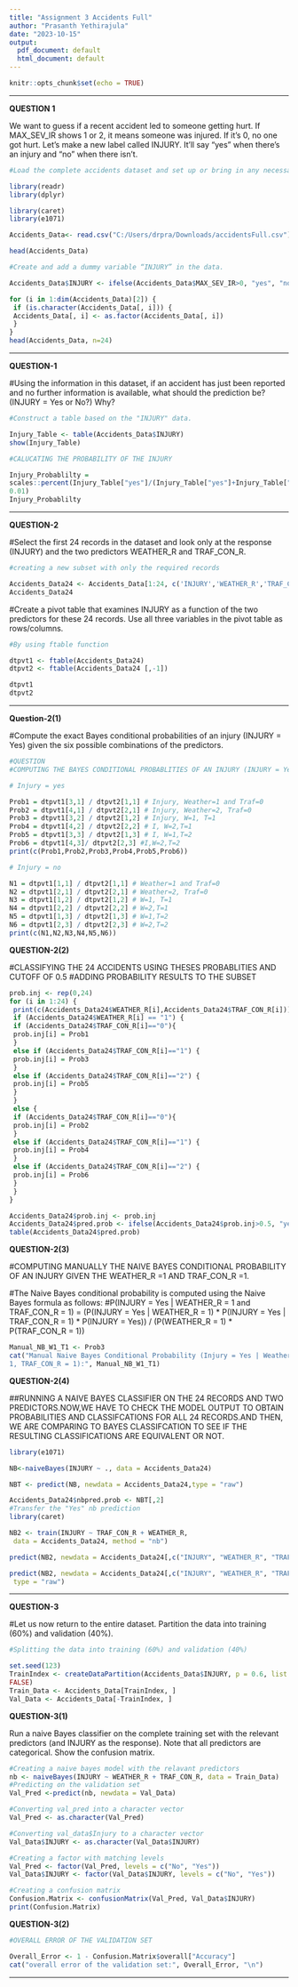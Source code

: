 ---
title: "Assignment 3 Accidents Full"
author: "Prasanth Yethirajula"
date: "2023-10-15"
output:
  pdf_document: default
  html_document: default
---

```{r setup, include=FALSE}
knitr::opts_chunk$set(echo = TRUE)
```
***

**QUESTION 1**

We want to guess if a recent accident led to someone getting hurt. If MAX_SEV_IR shows 1 or 2, it means someone was injured. If it's 0, no one got hurt. Let's make a new label called INJURY. It'll say "yes" when there's an injury and "no" when there isn't.

```{r}
#Load the complete accidents dataset and set up or bring in any necessary libraries.

library(readr)
library(dplyr)

```

```{r}

library(caret)
library(e1071)

```

```{r}
Accidents_Data<- read.csv("C:/Users/drpra/Downloads/accidentsFull.csv")

head(Accidents_Data)

```

```{r}

#Create and add a dummy variable “INJURY” in the data.

Accidents_Data$INJURY <- ifelse(Accidents_Data$MAX_SEV_IR>0, "yes", "no")

for (i in 1:dim(Accidents_Data)[2]) {
 if (is.character(Accidents_Data[, i])) {
 Accidents_Data[, i] <- as.factor(Accidents_Data[, i])
 }
}
head(Accidents_Data, n=24)

```
***

**QUESTION-1**

#Using the information in this dataset, if an accident has just been reported and no further information is available, what should the prediction be? (INJURY = Yes or No?) Why?

```{r}
#Construct a table based on the "INJURY" data.

Injury_Table <- table(Accidents_Data$INJURY)
show(Injury_Table)

```
```{r}
#CALUCATING THE PROBABILITY OF THE INJURY 

Injury_Probablilty = 
scales::percent(Injury_Table["yes"]/(Injury_Table["yes"]+Injury_Table["no"]),
0.01)
Injury_Probablilty

```
***

**QUESTION-2**

#Select the first 24 records in the dataset and look only at the response (INJURY) and the two predictors WEATHER_R and TRAF_CON_R. 

```{r}
#creating a new subset with only the required records

Accidents_Data24 <- Accidents_Data[1:24, c('INJURY','WEATHER_R','TRAF_CON_R')] 
Accidents_Data24

```

#Create a pivot table that examines INJURY as a function of the two predictors for these 24 records. Use all three variables in the pivot table as rows/columns.

```{r}
#By using ftable function

dtpvt1 <- ftable(Accidents_Data24)
dtpvt2 <- ftable(Accidents_Data24 [,-1])

dtpvt1
dtpvt2

```
***

**Question-2(1)**

#Compute the exact Bayes conditional probabilities of an injury (INJURY = Yes) given the six possible combinations of the predictors.

```{r}

#QUESTION
#COMPUTING THE BAYES CONDITIONAL PROBABLITIES OF AN INJURY (INJURY = Yes) GIVEN THE SIX POSSIBILE COMBINATIONS OF THE PREDITCTORS.

# Injury = yes

Prob1 = dtpvt1[3,1] / dtpvt2[1,1] # Injury, Weather=1 and Traf=0
Prob2 = dtpvt1[4,1] / dtpvt2[2,1] # Injury, Weather=2, Traf=0
Prob3 = dtpvt1[3,2] / dtpvt2[1,2] # Injury, W=1, T=1
Prob4 = dtpvt1[4,2] / dtpvt2[2,2] # I, W=2,T=1
Prob5 = dtpvt1[3,3] / dtpvt2[1,3] # I, W=1,T=2
Prob6 = dtpvt1[4,3]/ dtpvt2[2,3] #I,W=2,T=2
print(c(Prob1,Prob2,Prob3,Prob4,Prob5,Prob6))

# Injury = no

N1 = dtpvt1[1,1] / dtpvt2[1,1] # Weather=1 and Traf=0
N2 = dtpvt1[2,1] / dtpvt2[2,1] # Weather=2, Traf=0
N3 = dtpvt1[1,2] / dtpvt2[1,2] # W=1, T=1
N4 = dtpvt1[2,2] / dtpvt2[2,2] # W=2,T=1
N5 = dtpvt1[1,3] / dtpvt2[1,3] # W=1,T=2
N6 = dtpvt1[2,3] / dtpvt2[2,3] # W=2,T=2
print(c(N1,N2,N3,N4,N5,N6))


```

**QUESTION-2(2)**

#CLASSIFYING THE 24 ACCIDENTS USING THESES PROBABLITIES AND CUTOFF OF 0.5
#ADDING PROBABILITY RESULTS TO THE SUBSET 

```{r}
prob.inj <- rep(0,24)
for (i in 1:24) {
 print(c(Accidents_Data24$WEATHER_R[i],Accidents_Data24$TRAF_CON_R[i]))
 if (Accidents_Data24$WEATHER_R[i] == "1") {
 if (Accidents_Data24$TRAF_CON_R[i]=="0"){
 prob.inj[i] = Prob1
 }
 else if (Accidents_Data24$TRAF_CON_R[i]=="1") {
 prob.inj[i] = Prob3
 }
 else if (Accidents_Data24$TRAF_CON_R[i]=="2") {
 prob.inj[i] = Prob5
 }
 }
 else {
 if (Accidents_Data24$TRAF_CON_R[i]=="0"){
 prob.inj[i] = Prob2
 }
 else if (Accidents_Data24$TRAF_CON_R[i]=="1") {
 prob.inj[i] = Prob4
 }
 else if (Accidents_Data24$TRAF_CON_R[i]=="2") {
 prob.inj[i] = Prob6
 }
 }
}

```
```{r}
Accidents_Data24$prob.inj <- prob.inj
Accidents_Data24$pred.prob <- ifelse(Accidents_Data24$prob.inj>0.5, "yes", "no")
table(Accidents_Data24$pred.prob)
```

**QUESTION-2(3)**

#COMPUTING MANUALLY THE NAIVE BAYES CONDITIONAL PROBABILITY OF AN INJURY GIVEN THE WEATHER_R =1 AND TRAF_CON_R =1.

#The Naive Bayes conditional probability is computed using the Naive Bayes formula as follows:
#P(INJURY = Yes | WEATHER_R = 1 and TRAF_CON_R = 1) = (P(INJURY = Yes | WEATHER_R = 1) * P(INJURY = Yes | TRAF_CON_R = 1) * P(INJURY = Yes)) / (P(WEATHER_R = 1) * P(TRAF_CON_R = 1))

```{r}

Manual_NB_W1_T1 <- Prob3
cat("Manual Naive Bayes Conditional Probability (Injury = Yes | Weather_R = 
1, TRAF_CON_R = 1):", Manual_NB_W1_T1)

```
**QUESTION-2(4)**

##RUNNING A NAIVE BAYES CLASSIFIER ON THE 24 RECORDS AND TWO PREDICTORS.NOW,WE HAVE TO CHECK THE MODEL OUTPUT TO OBTAIN PROBABILITIES AND CLASSIFCATIONS FOR ALL 24 RECORDS.AND THEN, WE ARE COMPARING TO BAYES CLASSIFCATION TO SEE IF THE RESULTING CLASSIFICATIONS ARE EQUIVALENT OR NOT.

```{r}
library(e1071)

NB<-naiveBayes(INJURY ~ ., data = Accidents_Data24)

NBT <- predict(NB, newdata = Accidents_Data24,type = "raw")

Accidents_Data24$nbpred.prob <- NBT[,2] 
#Transfer the "Yes" nb prediction
library(caret)

NB2 <- train(INJURY ~ TRAF_CON_R + WEATHER_R, 
 data = Accidents_Data24, method = "nb")

predict(NB2, newdata = Accidents_Data24[,c("INJURY", "WEATHER_R", "TRAF_CON_R")])

predict(NB2, newdata = Accidents_Data24[,c("INJURY", "WEATHER_R", "TRAF_CON_R")],
 type = "raw")


```
***

**QUESTION-3**

#Let us now return to the entire dataset. Partition the data into training (60%) and validation (40%). 

```{r}

#Splitting the data into training (60%) and validation (40%)

set.seed(123)
TrainIndex <- createDataPartition(Accidents_Data$INJURY, p = 0.6, list =
FALSE)
Train_Data <- Accidents_Data[TrainIndex, ]
Val_Data <- Accidents_Data[-TrainIndex, ]

```

**QUESTION-3(1)**

Run a naive Bayes classifier on the complete training set with the relevant predictors (and INJURY as the response). Note that all predictors are categorical. Show the confusion matrix.

```{r}

#Creating a naive bayes model with the relavant predictors
nb <- naiveBayes(INJURY ~ WEATHER_R + TRAF_CON_R, data = Train_Data)
#Predicting on the validation set
Val_Pred <-predict(nb, newdata = Val_Data)

#Converting val_pred into a character vector
Val_Pred <- as.character(Val_Pred)

#Converting val_data$Injury to a character vector
Val_Data$INJURY <- as.character(Val_Data$INJURY)

#Creating a factor with matching levels
Val_Pred <- factor(Val_Pred, levels = c("No", "Yes"))
Val_Data$INJURY <- factor(Val_Data$INJURY, levels = c("No", "Yes"))

#Creating a confusion matrix
Confusion.Matrix <- confusionMatrix(Val_Pred, Val_Data$INJURY)
print(Confusion.Matrix)

```

**QUESTION-3(2)**

```{r}
#OVERALL ERROR OF THE VALIDATION SET 

Overall_Error <- 1 - Confusion.Matrix$overall["Accuracy"]
cat("overall error of the validation set:", Overall_Error, "\n")


```
***



